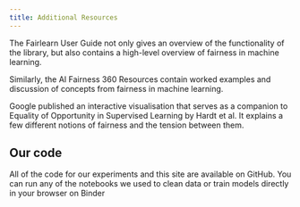 ```yaml
---
title: Additional Resources
---
```



<CookieBanner />

The <OutboundLink href="https://fairlearn.github.io/user_guide/index.html">Fairlearn User Guide</OutboundLink> not only gives an overview of the functionality of the library, but also contains a high-level overview of fairness in machine learning.

Similarly, the <OutboundLink href="https://aif360.mybluemix.net/resources#overview">AI Fairness 360 Resources</OutboundLink> contain worked examples and discussion of concepts from fairness in machine learning.

Google published an <OutboundLink href="https://research.google.com/bigpicture/attacking-discrimination-in-ml/">interactive visualisation</OutboundLink> that serves as a companion to <OutboundLink href="https://papers.nips.cc/paper/6374-equality-of-opportunity-in-supervised-learning.pdf">Equality of Opportunity in Supervised Learning</OutboundLink> by Hardt et al. It explains a few different notions of fairness and the tension between them.

## Our code

All of the code for our experiments and this site are available on <OutboundLink href="https://github.com/CDEIUK/bias-mitigation">GitHub</OutboundLink>. You can run any of the notebooks we used to clean data or train models directly in your browser on <OutboundLink href="https://mybinder.org/v2/gh/CDEIUK/bias-mitigation/master?filepath=notebooks">Binder</OutboundLink>
